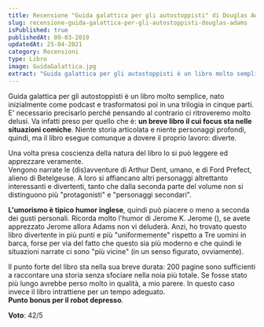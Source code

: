 ```yaml
---
title: Recensione "Guida galattica per gli autostoppisti" di Douglas Adams
slug: recensione-guida-galattica-per-gli-autostoppisti-douglas-adams
isPublished: true
publishedAt: 09-03-2019
updatedAt: 25-04-2021
category: Recensioni
type: Libro
image: GuidaGalattica.jpg
extract: "Guida galattica per gli autostoppisti è un libro molto semplice, nato inizialmente come podcast e trasformatosi poi in una trilogia in cinque parti. E’ necessario precisarlo perché pensando al contrario ci ritroveremo molto delusi. Va infatti preso per quello che è: un breve libro il cui focus sta nelle situazioni comiche. Niente storia articolata e niente personaggi profondi, quindi, ma il libro esegue comunque a dovere il proprio lavoro: diverte."
---
```


<Book slug="guida-galattica-per-gli-autostoppisti" />

Guida galattica per gli autostoppisti è un libro molto semplice, nato inizialmente come podcast e trasformatosi poi in una trilogia in cinque parti. E' necessario precisarlo perché pensando al contrario ci ritroveremo molto delusi. Va infatti preso per quello che è: **un breve libro il cui focus sta nelle situazioni comiche**. Niente storia articolata e niente personaggi profondi, quindi, ma il libro esegue comunque a dovere il proprio lavoro: diverte.  

Una volta presa coscienza della natura del libro lo si può leggere ed apprezzare veramente.  
Vengono narrate le (dis)avventure di Arthur Dent, umano, e di Ford Prefect, alieno di Betelgeuse. A loro si affiancano altri personaggi altrettanto interessanti e divertenti, tanto che dalla seconda parte del volume non si distinguono più "protagonisti" e "personaggi secondari".  

**L'umorismo è tipico humor inglese**, quindi può piacere o meno a seconda dei gusti personali. Ricorda molto l'humor di Jerome K. Jerome (<InternalLink text="qui la recensione di Tre uomini in barca" slug="recensione-tre-uomini-in-barca-jerome-k-jerome" />), se avete apprezzato Jerome allora Adams non vi deluderà. Anzi, ho trovato questo libro divertente in più punti e più "uniformemente" rispetto a Tre uomini in barca, forse per via del fatto che questo sia più moderno e che quindi le situazioni narrate ci sono "più vicine" (in un senso figurato, ovviamente).

Il punto forte del libro sta nella sua breve durata: 200 pagine sono sufficienti a raccontare una storia senza sfociare nella noia più totale. Se fosse stato più lungo avrebbe perso molto in qualità, a mio parere. In questo caso invece il libro intrattiene per un tempo adeguato.  
**Punto bonus per il robot depresso**.

**Voto**: 42/5